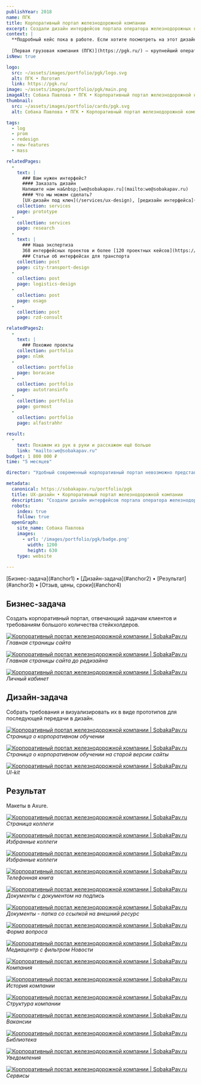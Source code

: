 ```yaml
---
publishYear: 2018
name: ПГК
title: Корпоративный портал железнодорожной компании
excerpt: Создали дизайн интерфейсов портала оператора железнодорожных грузоперевозок.
context: |
  **Подробный кейс пока в работе. Если хотите посмотреть на этот дизайн в деталях, пишите нам на [we@sobakapav.ru](mailto:we@sobakapav.ru)**
  
  [Первая грузовая компания (ПГК)](https://pgk.ru/) — крупнейший оператор железнодорожных грузоперевозок России.
isNew: true

logo:
  src: ~/assets/images/portfolio/pgk/logo.svg
  alt: ПГК • Логотип
  link: https://pgk.ru/
image: ~/assets/images/portfolio/pgk/main.png
imageAlt: Собака Павлова • ПГК • Корпоративный портал железнодорожной компании
thumbnail:
  src: ~/assets/images/portfolio/cards/pgk.svg
  alt: Собака Павлова • ПГК • Корпоративный портал железнодорожной компании

tags:
  - log
  - prom
  - redesign
  - new-features
  - mass

relatedPages:
  -
    text: |
      ### Вам нужен интерфейс?
      #### Заказать дизайн
      Напишите нам на&nbsp;[we@sobakapav.ru](mailto:we@sobakapav.ru) 
      #### Что мы можем сделать?
      [UX-дизайн под ключ](/services/ux-design), [редизайн интерфейса](/services/redesign), [продуктовые исследования](/services/research) и [многое другое](/services). 
    collection: services
    page: prototype
  -
    collection: services
    page: research
  -
    text: |
      ### Наша экспертиза
      368 интерфейсных проектов и более [120 проектных кейсов](https://sobakapav.ru/portfolio).
      ### Статьи об интерфейсах для транспорта 
    collection: post
    page: city-transport-design
  -
    collection: post
    page: logistics-design
  -
    collection: post
    page: osago
  -
    collection: post
    page: rzd-consult

relatedPages2:
  -
    text: |
      ### Похожие проекты
    collection: portfolio
    page: nlmk
  - 
    collection: portfolio
    page: boracase
  - 
    collection: portfolio
    page: autotransinfo
  - 
    collection: portfolio
    page: gormost
  - 
    collection: portfolio
    page: alfastrahhr

result:
  -
    text: Покажем из рук в руки и расскажем ещё больше
    link: "mailto:we@sobakapav.ru"
budget: 1 800 000 ₽
time: "5 месяцев"

director: "Удобный современный корпоративный портал невозможно представить без удобного современного дизайна интерфейсов."

metadata:
  canonical: https://sobakapav.ru/portfolio/pgk
  title: UX-дизайн • Корпоративный портал железнодорожной компании
  description: "Создали дизайн интерфейсов портала оператора железнодорожных грузоперевозок."
  robots:
    index: true
    follow: true
  openGraph:
    site_name: Собака Павлова
    images:
      - url: '/images/portfolio/pgk/badge.png'
        width: 1200
        height: 630
    type: website
  
---
```


<TOC>
[Бизнес-задача](#anchor1) • [Дизайн-задача](#anchor2) • [Результат](#anchor3) • [Отзыв, цены, сроки](#anchor4)
</TOC>

## <a name="anchor1" />Бизнес-задача

Создать корпоративный портал, отвечающий задачам клиентов и требованиям большого количества стейкхолдеров.

<a href="/images/portfolio/pgk/1-1.png" target="_blank">![Корпоративный портал железнодорожной компании | SobakaPav.ru](~/assets/images/portfolio/pgk/1.png)</a>
_Главная страницы сайта_

<a href="/images/portfolio/pgk/18.png" target="_blank">![Корпоративный портал железнодорожной компании | SobakaPav.ru](~/assets/images/portfolio/pgk/18.png)</a>
_Главная страницы сайта до редизайна_

<a href="/images/portfolio/pgk/2.png" target="_blank">![Корпоративный портал железнодорожной компании | SobakaPav.ru](~/assets/images/portfolio/pgk/2.png)</a>
_Личный кабинет_

## <a name="anchor2" />Дизайн-задача

Собрать требования и визуализировать их в виде прототипов для последующей передачи в дизайн.

<a href="/images/portfolio/pgk/17.png" target="_blank">![Корпоративный портал железнодорожной компании | SobakaPav.ru](~/assets/images/portfolio/pgk/17.png)</a>
_Страница о корпоративном обучении_

<a href="/images/portfolio/pgk/19.png" target="_blank">![Корпоративный портал железнодорожной компании | SobakaPav.ru](~/assets/images/portfolio/pgk/19.png)</a>
_Страница о корпоративном обучении на старой версии сайты_

<a href="/images/portfolio/pgk/20.png" target="_blank">![Корпоративный портал железнодорожной компании | SobakaPav.ru](~/assets/images/portfolio/pgk/20.png)</a>
_UI-kit_

## <a name="anchor3" />Результат

Макеты в Axure.

<a href="/images/portfolio/pgk/3.png" target="_blank">![Корпоративный портал железнодорожной компании | SobakaPav.ru](~/assets/images/portfolio/pgk/3.png)</a>
_Страница коллеги_

<a href="/images/portfolio/pgk/3.png" target="_blank">![Корпоративный портал железнодорожной компании | SobakaPav.ru](~/assets/images/portfolio/pgk/3.png)</a>
_Избранные коллеги_

<a href="/images/portfolio/pgk/4.png" target="_blank">![Корпоративный портал железнодорожной компании | SobakaPav.ru](~/assets/images/portfolio/pgk/4.png)</a>
_Избранные коллеги_

<a href="/images/portfolio/pgk/5.png" target="_blank">![Корпоративный портал железнодорожной компании | SobakaPav.ru](~/assets/images/portfolio/pgk/5.png)</a>
_Телефонная книга_

<a href="/images/portfolio/pgk/6.png" target="_blank">![Корпоративный портал железнодорожной компании | SobakaPav.ru](~/assets/images/portfolio/pgk/6.png)</a>
_Документы с документом на подпись_

<a href="/images/portfolio/pgk/7.png" target="_blank">![Корпоративный портал железнодорожной компании | SobakaPav.ru](~/assets/images/portfolio/pgk/7.png)</a>
_Документы - папка со ссылкой на внешний ресурс_

<a href="/images/portfolio/pgk/8.png" target="_blank">![Корпоративный портал железнодорожной компании | SobakaPav.ru](~/assets/images/portfolio/pgk/8.png)</a>
_Форма вопроса_

<a href="/images/portfolio/pgk/9.png" target="_blank">![Корпоративный портал железнодорожной компании | SobakaPav.ru](~/assets/images/portfolio/pgk/9.png)</a>
_Медиацентр с фильтром Новости_

<a href="/images/portfolio/pgk/10.png" target="_blank">![Корпоративный портал железнодорожной компании | SobakaPav.ru](~/assets/images/portfolio/pgk/10.png)</a>
_Компания_

<a href="/images/portfolio/pgk/11.png" target="_blank">![Корпоративный портал железнодорожной компании | SobakaPav.ru](~/assets/images/portfolio/pgk/11.png)</a>
_История компании_

<a href="/images/portfolio/pgk/12.png" target="_blank">![Корпоративный портал железнодорожной компании | SobakaPav.ru](~/assets/images/portfolio/pgk/12.png)</a>
_Структура компании_

<a href="/images/portfolio/pgk/13.png" target="_blank">![Корпоративный портал железнодорожной компании | SobakaPav.ru](~/assets/images/portfolio/pgk/13.png)</a>
_Вакансии_

<a href="/images/portfolio/pgk/14.png" target="_blank">![Корпоративный портал железнодорожной компании | SobakaPav.ru](~/assets/images/portfolio/pgk/14.png)</a>
_Библиотека_

<a href="/images/portfolio/pgk/15.png" target="_blank">![Корпоративный портал железнодорожной компании | SobakaPav.ru](~/assets/images/portfolio/pgk/15.png)</a>
_Уведомления_

<a href="/images/portfolio/pgk/16.png" target="_blank">![Корпоративный портал железнодорожной компании | SobakaPav.ru](~/assets/images/portfolio/pgk/16.png)</a>
_Сервисы_
## <a name="anchor4" />
